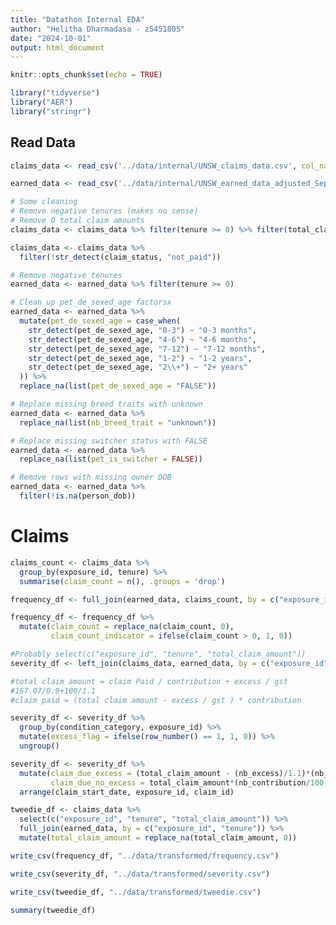 ```yaml
---
title: "Datathon Internal EDA"
author: "Helitha Dharmadasa - z5451805"
date: "2024-10-01"
output: html_document
---
```


```r
knitr::opts_chunk$set(echo = TRUE)
```

```r
library("tidyverse")
library("AER")
library("stringr")
```

## Read Data

```r
claims_data <- read_csv('../data/internal/UNSW_claims_data.csv', col_names = TRUE)

earned_data <- read_csv('../data/internal/UNSW_earned_data_adjusted_Sep27.csv', col_names = TRUE)
```

```r
# Some cleaning
# Remove negative tenures (makes no sense)
# Remove 0 total claim amounts
claims_data <- claims_data %>% filter(tenure >= 0) %>% filter(total_claim_amount > 0)

claims_data <- claims_data %>%
  filter(!str_detect(claim_status, "not_paid"))
```

```r
# Remove negative tenures
earned_data <- earned_data %>% filter(tenure >= 0)

# Clean up pet_de_sexed_age factorsx
earned_data <- earned_data %>%
  mutate(pet_de_sexed_age = case_when(
    str_detect(pet_de_sexed_age, "0-3") ~ "0-3 months",
    str_detect(pet_de_sexed_age, "4-6") ~ "4-6 months",
    str_detect(pet_de_sexed_age, "7-12") ~ "7-12 months",
    str_detect(pet_de_sexed_age, "1-2") ~ "1-2 years",
    str_detect(pet_de_sexed_age, "2\\+") ~ "2+ years"
  )) %>%
  replace_na(list(pet_de_sexed_age = "FALSE"))

# Replace missing breed traits with unknown
earned_data <- earned_data %>%
  replace_na(list(nb_breed_trait = "unknown"))

# Replace missing switcher status with FALSE
earned_data <- earned_data %>%
  replace_na(list(pet_is_switcher = FALSE))

# Remove rows with missing owner DOB
earned_data <- earned_data %>%
  filter(!is.na(person_dob))
```



# Claims
```r
claims_count <- claims_data %>% 
  group_by(exposure_id, tenure) %>% 
  summarise(claim_count = n(), .groups = 'drop')

frequency_df <- full_join(earned_data, claims_count, by = c("exposure_id", "tenure"))

frequency_df <- frequency_df %>%
  mutate(claim_count = replace_na(claim_count, 0),
         claim_count_indicator = ifelse(claim_count > 0, 1, 0))
```


```r
#Probably select(c("exposure_id", "tenure", "total_claim_amount"))
severity_df <- left_join(claims_data, earned_data, by = c("exposure_id", "tenure"))

#total claim amount = claim Paid / contribution + excess / gst
#167.07/0.9+100/1.1
#claim paid = (total claim amount - excess / gst ) * contribution

severity_df <- severity_df %>%
  group_by(condition_category, exposure_id) %>%
  mutate(excess_flag = ifelse(row_number() == 1, 1, 0)) %>%
  ungroup()

severity_df <- severity_df %>% 
  mutate(claim_due_excess = (total_claim_amount - (nb_excess)/1.1)*(nb_contribution/100),
         claim_due_no_excess = total_claim_amount*(nb_contribution/100)) %>%
  arrange(claim_start_date, exposure_id, claim_id) 
```


```r
tweedie_df <- claims_data %>% 
  select(c("exposure_id", "tenure", "total_claim_amount")) %>%
  full_join(earned_data, by = c("exposure_id", "tenure")) %>%
  mutate(total_claim_amount = replace_na(total_claim_amount, 0))
```


```r
write_csv(frequency_df, "../data/transformed/frequency.csv")

write_csv(severity_df, "../data/transformed/severity.csv")

write_csv(tweedie_df, "../data/transformed/tweedie.csv")
```


```r
summary(tweedie_df)
```




















